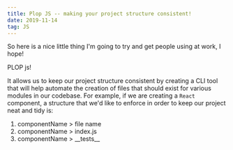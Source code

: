 ```yaml
---
title: Plop JS -- making your project structure consistent!
date: 2019-11-14
tag: JS
---
```


So here is a nice little thing I'm going to try and get people using at work, I hope!

<TextLink href="https://plopjs.com/">PLOP js!</TextLink>

It allows us to keep our project structure consistent by creating a
CLI tool that will help automate the creation of files that should exist for
various modules in our codebase. For example, if we are creating a `React`
component, a structure that we'd like to enforce in order to keep our project
neat and tidy is:

1. componentName > file name
2. componentName > index.js
3. componentName > \_\_tests\_\_

